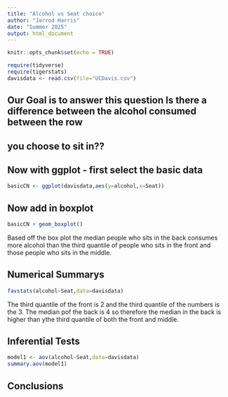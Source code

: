 ```yaml
---
title: "Alcohol vs Seat choice"
author: "Jarrod Harris"
date: "Summer 2025"
output: html_document
---
```


```r
knitr::opts_chunk$set(echo = TRUE)
```

```r
require(tidyverse)
require(tigerstats)
davisdata <- read.csv(file="UCDavis.csv")
```
## Our Goal is to answer this question Is there a difference between the alcohol consumed between the row
## you choose to sit in??

## Now with ggplot - first select the basic data

```r
basicCN <- ggplot(davisdata,aes(y=alcohol,x=Seat))
```
## Now add in boxplot

```r
basicCN + geom_boxplot()
```
  
Based off the box plot the median people who sits in the back consumes more alcohol than the third quantile of people who sits in the front and those people who sits in the middle.   
 

## Numerical Summarys 
```r
favstats(alcohol~Seat,data=davisdata)
```

The third quantile of the front is 2 and the third quantile of the numbers is the 3. The median pof the back is 4 so therefore the median in the back is higher than ythe third quantile of both the front and middle. 

## Inferential Tests

```r
model1 <- aov(alcohol~Seat,data=davisdata)
summary.aov(model1)
```

## Conclusions


